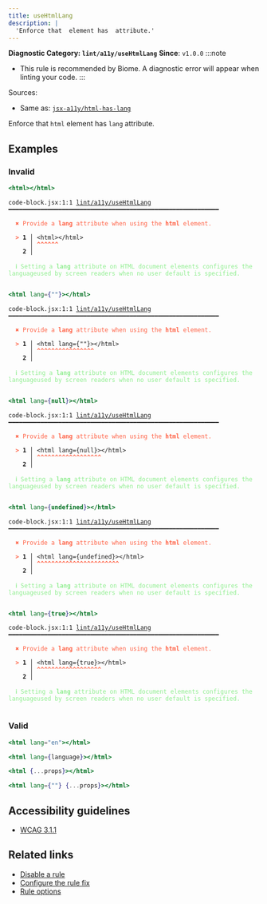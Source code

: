 ```yaml
---
title: useHtmlLang
description: |
  'Enforce that  element has  attribute.'
---
```


**Diagnostic Category: `lint/a11y/useHtmlLang`**
<Tabs>
<TabItem label="JSX and TSX" icon="seti:javascript">
**Since**: `v1.0.0`
:::note
- This rule is recommended by Biome. A diagnostic error will appear when linting your code.
:::

Sources: 
- Same as: <a href="https://github.com/jsx-eslint/eslint-plugin-jsx-a11y/blob/main/docs/rules/html-has-lang.md" target="_blank"><code>jsx-a11y/html-has-lang</code></a>

Enforce that `html` element has `lang` attribute.

## Examples

### Invalid

```jsx
<html></html>
```

<pre class="language-text"><code class="language-text">code-block.jsx:1:1 <a href="https://biomejs.dev/linter/rules/use-html-lang">lint/a11y/useHtmlLang</a> ━━━━━━━━━━━━━━━━━━━━━━━━━━━━━━━━━━━━━━━━━━━━━━━━━━━━━━━━━━━<br /><br /><strong><span style="color: Tomato;">  </span></strong><strong><span style="color: Tomato;">✖</span></strong> <span style="color: Tomato;">Provide a </span><span style="color: Tomato;"><strong>lang</strong></span><span style="color: Tomato;"> attribute when using the </span><span style="color: Tomato;"><strong>html</strong></span><span style="color: Tomato;"> element.</span><br />  <br /><strong><span style="color: Tomato;">  </span></strong><strong><span style="color: Tomato;">&gt;</span></strong> <strong>1 │ </strong>&lt;html&gt;&lt;/html&gt;<br />   <strong>   │ </strong><strong><span style="color: Tomato;">^</span></strong><strong><span style="color: Tomato;">^</span></strong><strong><span style="color: Tomato;">^</span></strong><strong><span style="color: Tomato;">^</span></strong><strong><span style="color: Tomato;">^</span></strong><strong><span style="color: Tomato;">^</span></strong><br />    <strong>2 │ </strong><br />  <br /><strong><span style="color: lightgreen;">  </span></strong><strong><span style="color: lightgreen;">ℹ</span></strong> <span style="color: lightgreen;">Setting a </span><span style="color: lightgreen;"><strong>lang</strong></span><span style="color: lightgreen;"> attribute on HTML document elements configures the languageused by screen readers when no user default is specified.</span><br />  <br /></code></pre>

```jsx
<html lang={""}></html>
```

<pre class="language-text"><code class="language-text">code-block.jsx:1:1 <a href="https://biomejs.dev/linter/rules/use-html-lang">lint/a11y/useHtmlLang</a> ━━━━━━━━━━━━━━━━━━━━━━━━━━━━━━━━━━━━━━━━━━━━━━━━━━━━━━━━━━━<br /><br /><strong><span style="color: Tomato;">  </span></strong><strong><span style="color: Tomato;">✖</span></strong> <span style="color: Tomato;">Provide a </span><span style="color: Tomato;"><strong>lang</strong></span><span style="color: Tomato;"> attribute when using the </span><span style="color: Tomato;"><strong>html</strong></span><span style="color: Tomato;"> element.</span><br />  <br /><strong><span style="color: Tomato;">  </span></strong><strong><span style="color: Tomato;">&gt;</span></strong> <strong>1 │ </strong>&lt;html lang=&#123;&quot;&quot;&#125;&gt;&lt;/html&gt;<br />   <strong>   │ </strong><strong><span style="color: Tomato;">^</span></strong><strong><span style="color: Tomato;">^</span></strong><strong><span style="color: Tomato;">^</span></strong><strong><span style="color: Tomato;">^</span></strong><strong><span style="color: Tomato;">^</span></strong><strong><span style="color: Tomato;">^</span></strong><strong><span style="color: Tomato;">^</span></strong><strong><span style="color: Tomato;">^</span></strong><strong><span style="color: Tomato;">^</span></strong><strong><span style="color: Tomato;">^</span></strong><strong><span style="color: Tomato;">^</span></strong><strong><span style="color: Tomato;">^</span></strong><strong><span style="color: Tomato;">^</span></strong><strong><span style="color: Tomato;">^</span></strong><strong><span style="color: Tomato;">^</span></strong><strong><span style="color: Tomato;">^</span></strong><br />    <strong>2 │ </strong><br />  <br /><strong><span style="color: lightgreen;">  </span></strong><strong><span style="color: lightgreen;">ℹ</span></strong> <span style="color: lightgreen;">Setting a </span><span style="color: lightgreen;"><strong>lang</strong></span><span style="color: lightgreen;"> attribute on HTML document elements configures the languageused by screen readers when no user default is specified.</span><br />  <br /></code></pre>

```jsx
<html lang={null}></html>
```

<pre class="language-text"><code class="language-text">code-block.jsx:1:1 <a href="https://biomejs.dev/linter/rules/use-html-lang">lint/a11y/useHtmlLang</a> ━━━━━━━━━━━━━━━━━━━━━━━━━━━━━━━━━━━━━━━━━━━━━━━━━━━━━━━━━━━<br /><br /><strong><span style="color: Tomato;">  </span></strong><strong><span style="color: Tomato;">✖</span></strong> <span style="color: Tomato;">Provide a </span><span style="color: Tomato;"><strong>lang</strong></span><span style="color: Tomato;"> attribute when using the </span><span style="color: Tomato;"><strong>html</strong></span><span style="color: Tomato;"> element.</span><br />  <br /><strong><span style="color: Tomato;">  </span></strong><strong><span style="color: Tomato;">&gt;</span></strong> <strong>1 │ </strong>&lt;html lang=&#123;null&#125;&gt;&lt;/html&gt;<br />   <strong>   │ </strong><strong><span style="color: Tomato;">^</span></strong><strong><span style="color: Tomato;">^</span></strong><strong><span style="color: Tomato;">^</span></strong><strong><span style="color: Tomato;">^</span></strong><strong><span style="color: Tomato;">^</span></strong><strong><span style="color: Tomato;">^</span></strong><strong><span style="color: Tomato;">^</span></strong><strong><span style="color: Tomato;">^</span></strong><strong><span style="color: Tomato;">^</span></strong><strong><span style="color: Tomato;">^</span></strong><strong><span style="color: Tomato;">^</span></strong><strong><span style="color: Tomato;">^</span></strong><strong><span style="color: Tomato;">^</span></strong><strong><span style="color: Tomato;">^</span></strong><strong><span style="color: Tomato;">^</span></strong><strong><span style="color: Tomato;">^</span></strong><strong><span style="color: Tomato;">^</span></strong><strong><span style="color: Tomato;">^</span></strong><br />    <strong>2 │ </strong><br />  <br /><strong><span style="color: lightgreen;">  </span></strong><strong><span style="color: lightgreen;">ℹ</span></strong> <span style="color: lightgreen;">Setting a </span><span style="color: lightgreen;"><strong>lang</strong></span><span style="color: lightgreen;"> attribute on HTML document elements configures the languageused by screen readers when no user default is specified.</span><br />  <br /></code></pre>

```jsx
<html lang={undefined}></html>
```

<pre class="language-text"><code class="language-text">code-block.jsx:1:1 <a href="https://biomejs.dev/linter/rules/use-html-lang">lint/a11y/useHtmlLang</a> ━━━━━━━━━━━━━━━━━━━━━━━━━━━━━━━━━━━━━━━━━━━━━━━━━━━━━━━━━━━<br /><br /><strong><span style="color: Tomato;">  </span></strong><strong><span style="color: Tomato;">✖</span></strong> <span style="color: Tomato;">Provide a </span><span style="color: Tomato;"><strong>lang</strong></span><span style="color: Tomato;"> attribute when using the </span><span style="color: Tomato;"><strong>html</strong></span><span style="color: Tomato;"> element.</span><br />  <br /><strong><span style="color: Tomato;">  </span></strong><strong><span style="color: Tomato;">&gt;</span></strong> <strong>1 │ </strong>&lt;html lang=&#123;undefined&#125;&gt;&lt;/html&gt;<br />   <strong>   │ </strong><strong><span style="color: Tomato;">^</span></strong><strong><span style="color: Tomato;">^</span></strong><strong><span style="color: Tomato;">^</span></strong><strong><span style="color: Tomato;">^</span></strong><strong><span style="color: Tomato;">^</span></strong><strong><span style="color: Tomato;">^</span></strong><strong><span style="color: Tomato;">^</span></strong><strong><span style="color: Tomato;">^</span></strong><strong><span style="color: Tomato;">^</span></strong><strong><span style="color: Tomato;">^</span></strong><strong><span style="color: Tomato;">^</span></strong><strong><span style="color: Tomato;">^</span></strong><strong><span style="color: Tomato;">^</span></strong><strong><span style="color: Tomato;">^</span></strong><strong><span style="color: Tomato;">^</span></strong><strong><span style="color: Tomato;">^</span></strong><strong><span style="color: Tomato;">^</span></strong><strong><span style="color: Tomato;">^</span></strong><strong><span style="color: Tomato;">^</span></strong><strong><span style="color: Tomato;">^</span></strong><strong><span style="color: Tomato;">^</span></strong><strong><span style="color: Tomato;">^</span></strong><strong><span style="color: Tomato;">^</span></strong><br />    <strong>2 │ </strong><br />  <br /><strong><span style="color: lightgreen;">  </span></strong><strong><span style="color: lightgreen;">ℹ</span></strong> <span style="color: lightgreen;">Setting a </span><span style="color: lightgreen;"><strong>lang</strong></span><span style="color: lightgreen;"> attribute on HTML document elements configures the languageused by screen readers when no user default is specified.</span><br />  <br /></code></pre>

```jsx
<html lang={true}></html>
```

<pre class="language-text"><code class="language-text">code-block.jsx:1:1 <a href="https://biomejs.dev/linter/rules/use-html-lang">lint/a11y/useHtmlLang</a> ━━━━━━━━━━━━━━━━━━━━━━━━━━━━━━━━━━━━━━━━━━━━━━━━━━━━━━━━━━━<br /><br /><strong><span style="color: Tomato;">  </span></strong><strong><span style="color: Tomato;">✖</span></strong> <span style="color: Tomato;">Provide a </span><span style="color: Tomato;"><strong>lang</strong></span><span style="color: Tomato;"> attribute when using the </span><span style="color: Tomato;"><strong>html</strong></span><span style="color: Tomato;"> element.</span><br />  <br /><strong><span style="color: Tomato;">  </span></strong><strong><span style="color: Tomato;">&gt;</span></strong> <strong>1 │ </strong>&lt;html lang=&#123;true&#125;&gt;&lt;/html&gt;<br />   <strong>   │ </strong><strong><span style="color: Tomato;">^</span></strong><strong><span style="color: Tomato;">^</span></strong><strong><span style="color: Tomato;">^</span></strong><strong><span style="color: Tomato;">^</span></strong><strong><span style="color: Tomato;">^</span></strong><strong><span style="color: Tomato;">^</span></strong><strong><span style="color: Tomato;">^</span></strong><strong><span style="color: Tomato;">^</span></strong><strong><span style="color: Tomato;">^</span></strong><strong><span style="color: Tomato;">^</span></strong><strong><span style="color: Tomato;">^</span></strong><strong><span style="color: Tomato;">^</span></strong><strong><span style="color: Tomato;">^</span></strong><strong><span style="color: Tomato;">^</span></strong><strong><span style="color: Tomato;">^</span></strong><strong><span style="color: Tomato;">^</span></strong><strong><span style="color: Tomato;">^</span></strong><strong><span style="color: Tomato;">^</span></strong><br />    <strong>2 │ </strong><br />  <br /><strong><span style="color: lightgreen;">  </span></strong><strong><span style="color: lightgreen;">ℹ</span></strong> <span style="color: lightgreen;">Setting a </span><span style="color: lightgreen;"><strong>lang</strong></span><span style="color: lightgreen;"> attribute on HTML document elements configures the languageused by screen readers when no user default is specified.</span><br />  <br /></code></pre>

### Valid

```jsx
<html lang="en"></html>
```

```jsx
<html lang={language}></html>
```

```jsx
<html {...props}></html>
```

```jsx
<html lang={""} {...props}></html>
```

## Accessibility guidelines

- [WCAG 3.1.1](https://www.w3.org/WAI/WCAG21/Understanding/language-of-page)

## Related links

- [Disable a rule](/linter/#disable-a-lint-rule)
- [Configure the rule fix](/linter#configure-the-rule-fix)
- [Rule options](/linter/#rule-options)

</TabItem>
</Tabs>

